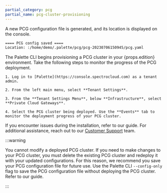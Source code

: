 ```yaml
---
partial_category: pcg
partial_name: pcg-cluster-provisioning
---
```


A new PCG configuration file is generated, and its location is displayed on the console.

```bash hideClipboard title="Example output"
==== PCG config saved ====
Location: :/home/demo/.palette/pcg/pcg-20230706150945/pcg.yaml
```

The Palette CLI begins provisioning a PCG cluster in your {props.edition} environment. Take the following steps to monitor the progress of the PCG
deployment.

    1. Log in to [Palette](https://console.spectrocloud.com) as a tenant admin.

    2. From the left main menu, select **Tenant Settings**.

    3. From the **Tenant Settings Menu**, below **Infrastructure**, select **Private Cloud Gateways**.

    4. Select the PCG cluster being deployed. Use the **Events** tab to monitor the deployment progress of your PCG cluster.

If you encounter issues during the installation, refer to our <VersionedLink text="PCG Troubleshooting" url="/troubleshooting/pcg" />
guide. For additional assistance, reach out to our [Customer Support](https://spectrocloud.atlassian.net/servicedesk/customer/portals) team.

:::warning

You cannot modify a deployed PCG cluster. If you need to make changes to your PCG cluster, you must delete the existing PCG cluster
and redeploy it with your updated configurations. For this reason, we recommend you save your PCG configuration file for future use. 
Use the Palette CLI `--config-only` flag to save the PCG configuration file without deploying the PCG cluster. Refer to our <VersionedLink text="Generate a Configuration File" url="/automation/palette-cli/commands/pcg#generate-a-configuration-file" /> guide.

:::